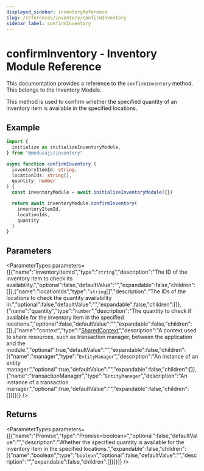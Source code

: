 ```yaml
---
displayed_sidebar: inventoryReference
slug: /references/inventory/confirmInventory
sidebar_label: confirmInventory
---
```



# confirmInventory - Inventory Module Reference

This documentation provides a reference to the `confirmInventory` method. This belongs to the Inventory Module.

This method is used to confirm whether the specified quantity of an inventory item is available in the specified locations.

## Example

```ts
import { 
  initialize as initializeInventoryModule,
} from "@medusajs/inventory"

async function confirmInventory (
  inventoryItemId: string,
  locationIds: string[],
  quantity: number
) {
  const inventoryModule = await initializeInventoryModule({})

  return await inventoryModule.confirmInventory(
    inventoryItemId,
    locationIds,
    quantity
  )
}
```

## Parameters

<ParameterTypes parameters={[{"name":"inventoryItemId","type":"`string`","description":"The ID of the inventory item to check its availability.","optional":false,"defaultValue":"","expandable":false,"children":[]},{"name":"locationIds","type":"`string`[]","description":"The IDs of the locations to check the quantity availability in.","optional":false,"defaultValue":"","expandable":false,"children":[]},{"name":"quantity","type":"`number`","description":"The quantity to check if available for the inventory item in the specified locations.","optional":false,"defaultValue":"","expandable":false,"children":[]},{"name":"context","type":"[SharedContext](../../interfaces/inventory.SharedContext.mdx)","description":"A context used to share resources, such as transaction manager, between the application and the module.","optional":true,"defaultValue":"","expandable":false,"children":[{"name":"manager","type":"`EntityManager`","description":"An instance of an entity manager.","optional":true,"defaultValue":"","expandable":false,"children":[]},{"name":"transactionManager","type":"`EntityManager`","description":"An instance of a transaction manager.","optional":true,"defaultValue":"","expandable":false,"children":[]}]}]} />

## Returns

<ParameterTypes parameters={[{"name":"Promise","type":"Promise&#60;boolean&#62;","optional":false,"defaultValue":"","description":"Whether the specified quantity is available for the inventory item in the specified locations.","expandable":false,"children":[{"name":"boolean","type":"`boolean`","optional":false,"defaultValue":"","description":"","expandable":false,"children":[]}]}]} />
